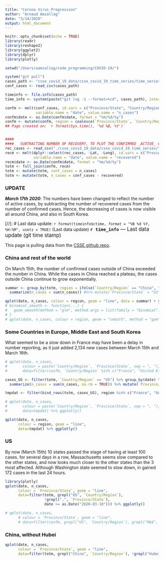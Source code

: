 ```yaml
---
title: "Corona Virus Progression"
author: "Arnaud Amzallag"
date: "3/14/2020"
output: html_document
---
```


```r
knitr::opts_chunk$set(echo = TRUE)
library(readr)
library(reshape2)
library(ggplot2)
library(dplyr)
library(plotly)
```


```r
setwd("/Users/aamzallag/code_programming/COVID-19/")

system("git pull")
cases_path <- "csse_covid_19_data/csse_covid_19_time_series/time_series_19-covid-Confirmed.csv"
conf_cases <- read_csv(cases_path)

timeinfo <- file.info(cases_path)
time_info <- system(paste("git log -1 --format=%cd", cases_path), intern = TRUE)

confm <- melt(conf_cases, id.vars = c("Province/State", "Country/Region", "Lat", "Long"), 
              variable.name = "date", value.name = "n_cases")
confm$date <- as.Date(confm$date, format = "%m/%d/%y")
confm <- mutate(confm, region = coalesce(`Province/State`, `Country/Region`))
## Page created on: `r format(Sys.time(), '%d %B, %Y')`


####
####   SUBTRACTING NUMBER OF RECOVERY, TO PLOT THE CONFIRMED _ACTIVE_ CASES (totm$n_cases)
rec_cases <- read_csv("./csse_covid_19_data/csse_covid_19_time_series/time_series_19-covid-Recovered.csv")
recm <- melt(dplyr::select(rec_cases, -Lat, -Long), id.vars = c("Province/State", "Country/Region"), 
             variable.name = "date", value.name = "recovered")
recm$date <- as.Date(confm$date, format = "%m/%d/%y")
totm <- full_join(confm, recm)
totm <- mutate(totm, conf_cases = n_cases)
totm <- mutate(totm, n_cases = conf_cases - recovered)


```

### UPDATE

***March 17th 2020***: The numbers have been changed to reflect the number of active cases, by subtracting the number of recovered cases from the number of confirmed cases. Hence, the decreasing of cases is now visible all around China, and also in South Korea. 

[//]: # Last data update: `r format(timeinfo$ctime, format = "%B %d %Y, %H:%M", usetz = TRUE)`
(Last data update)
<span style="font-size:larger;">**`r time_info`** --- Last data update (git time stamp)</span>

This page is pulling data from the [CSSE github repo](https://github.com/CSSEGISandData/COVID-19/tree/master/csse_covid_19_data/csse_covid_19_time_series).




### China and rest of the world

On March 15th, the number of confirmed cases outside of China exceeded the number in China. While the cases in China reached a plateau, the cases outside China continue to grow exponentially.

```r
summar <- group_by(totm, region = ifelse(`Country/Region` == "China", "China", "Ouside China"), date) %>% 
  summarize(n_cases = sum(n_cases)) #%>% mutate(`Province/State` = "US", `Country/Region` = "US", region = "US")

qplot(date, n_cases, colour = region, geom = "line", data = summar) + ylab("Confirmed Active Cases")
# binomial_smooth <- function(...) {
#   geom_smooth(method = "glm", method.args = list(family = "binomial"), ...)
# }
# qplot(date, n_cases, colour = region, geom = "smooth", method = "gam", data = summar) + ylab("Confirmed cases") + geom_point() + binomial_smooth()
```


### Some Countries in Europe, Middle East and South Korea

What seemed to be a slow down in France may have been a delay in number reporting, as it just added 2,134 new cases between March 15th and March 16th. 

```r

# qplot(date, n_cases, 
#       colour = paste(`Country/Region`, `Province/State`, sep = ", "), geom = "line",
#       data=filter(confm, `Country/Region` %in% c("France", "United Kingdom", "Israel", "Italy", "Iran", "Korea, South"), date > as.Date("2020-02-24"))) %>% ggplotly()

cases_US <- filter(totm, `Country/Region` == "US") %>% group_by(date) %>%
  summarize(n_cases = sum(n_cases, na.rm = TRUE)) %>% mutate(`Province/State` = "US", `Country/Region` = "US", region = "US")

tmpdat <- filter(bind_rows(totm, cases_US), region %in% c("France", "United Kingdom", "Israel", "Italy", "Iran", "Korea, South", "Belgium", "US"), date > as.Date("2020-02-24"))

# qplot(date, n_cases, 
#       colour = paste(`Country/Region`, `Province/State`, sep = ", "), geom = "line",
#       data=tmpdat) %>% ggplotly()

qplot(date, n_cases, 
      colour = region, geom = "line",
      data=tmpdat) %>% ggplotly()


```


### US

By now (March 15th) 10 states passed the stage of having at least 100 cases. for several days in a row, Massachusetts seems slow compared to the other states, and now looks much closer to the other states than the 3 most affected. Although Washington state seemed to slow down, in gained 172 cases in the last 24 hours. 

```r
library(plotly)
qplot(date, n_cases, 
      colour = `Province/State`, geom = "line",
      data=filter(totm, grepl("US", `Country/Region`),
                  !grepl(",", `Province/State`),
                  date >= as.Date("2020-03-10"))) %>% ggplotly()
```


```r
# qplot(date, n_cases, 
      # colour = `Province/State`, geom = "line",
      # data=filter(confm, grepl("US", `Country/Region`), grepl("MA$", `Province/State`)))
```

### China, without Hubei

```r
qplot(date, n_cases, 
      colour = `Province/State`, geom = "line",
      data=filter(totm, grepl("China", `Country/Region`), !grepl("Hubei", `Province/State`)))
```

